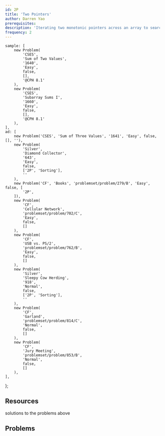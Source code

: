 ```yaml
---
id: 2P
title: 'Two Pointers'
author: Darren Yao
prerequisites:
description: 'Iterating two monotonic pointers across an array to search for a pair of indices satisfying some condition in linear time.'
frequency: 2
---
```



	sample: [
		new Problem(
			'CSES',
			'Sum of Two Values',
			'1640',
			'Easy',
			false,
			[],
			'@CPH 8.1'
		),
		new Problem(
			'CSES',
			'Subarray Sums I',
			'1660',
			'Easy',
			false,
			[],
			'@CPH 8.1'
		),
	],
	ad: [
		new Problem('CSES', 'Sum of Three Values', '1641', 'Easy', false, [], ''),
		new Problem(
			'Silver',
			'Diamond Collector',
			'643',
			'Easy',
			false,
			['2P', 'Sorting'],
			''
		),
		new Problem('CF', 'Books', 'problemset/problem/279/B', 'Easy', false, [
			'2P',
		]),
		new Problem(
			'CF',
			'Cellular Network',
			'problemset/problem/702/C',
			'Easy',
			false,
			[]
		),
		new Problem(
			'CF',
			'USB vs. PS/2',
			'problemset/problem/762/B',
			'Easy',
			false,
			[]
		),
		new Problem(
			'Silver',
			'Sleepy Cow Herding',
			'918',
			'Normal',
			false,
			['2P', 'Sorting'],
			''
		),
		new Problem(
			'CF',
			'Garland',
			'problemset/problem/814/C',
			'Normal',
			false,
			[]
		),
		new Problem(
			'CF',
			'Jury Meeting',
			'problemset/problem/853/B',
			'Normal',
			false,
			[]
		),
	],
};

<Problems problems={problems.sample} />

## Resources

<Resources>
	<Resource source="CPH" title="8.1 - Two Pointers" starred>
		solutions to the problems above
	</Resource>
	<Resource source="IUSACO" title="14.1 - Two Pointers"></Resource>
</Resources>

## Problems

<Problems problems={problems.ad} />
